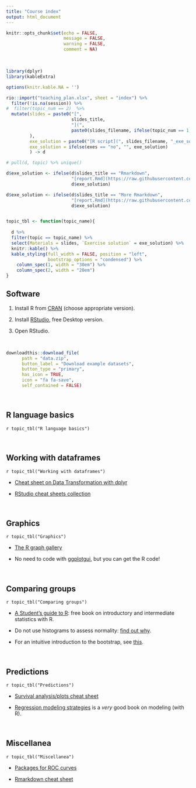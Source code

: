 ```yaml
---
title: "Course index"
output: html_document
---
```



```r
knitr::opts_chunk$set(echo = FALSE, 
                      message = FALSE, 
                      warning = FALSE,
                      comment = NA)

```

\


```r
library(dplyr)
library(kableExtra)

options(knitr.kable.NA = '')

rio::import("teaching_plan.xlsx", sheet = "index") %>% 
  filter(!is.na(session)) %>% 
#  filter(topic_num == 2)  %>% 
  mutate(slides = paste0("[", 
                         slides_title, 
                         "](",
                         paste0(slides_filename, ifelse(topic_num == 1, ".R", ".html")), ")"
         ),
         exe_solution = paste0("[R script](", slides_filename, "_exe_solution.R)"),
         exe_solution = ifelse(exes == "no", "", exe_solution)
         ) -> d

# pull(d, topic) %>% unique() 

d$exe_solution <- ifelse(d$slides_title == "Rmarkdown",
                         "[report.Rmd](https://raw.githubusercontent.com/acobos/CDB_ed2/main/6_3_Rmarkdown_exe_1_solution.Rmd),  [slides.Rmd](https://raw.githubusercontent.com/acobos/CDB_ed2/main/6_3_Rmarkdown_exe_2_solution.Rmd)",
                         d$exe_solution)

d$exe_solution <- ifelse(d$slides_title == "More Rmarkdown",
                         "[report.Rmd](https://raw.githubusercontent.com/acobos/CDB_ed2/main/6_4_more_Rmarkdown_exe_solution.Rmd)",
                         d$exe_solution)


topic_tbl <- function(topic_name){
  
  d %>% 
  filter(topic == topic_name) %>% 
  select(Materials = slides, `Exercise solution` = exe_solution) %>% 
  knitr::kable() %>% 
  kable_styling(full_width = FALSE, position = "left", 
                bootstrap_options = "condensed") %>% 
    column_spec(1, width = "30em") %>% 
    column_spec(2, width = "20em")
}

```


## Software

1. Install R from [CRAN](https://cran.r-project.org/) (choose appropriate version).

2. Install [RStudio](https://www.rstudio.com/products/rstudio/download/), free Desktop version.

3. Open RStudio.

\


```r
downloadthis::download_file(
      path = "data.zip",
      button_label = "Download example datasets",
      button_type = "primary",
      has_icon = TRUE,
      icon = "fa fa-save",
      self_contained = FALSE)
```

\

## R language basics
`r topic_tbl("R language basics")`

\

## Working with dataframes
`r topic_tbl("Working with dataframes")`

- [Cheat sheet on Data Transformation with dplyr](https://nyu-cdsc.github.io/learningr/assets/data-transformation.pdf)

- [RStudio cheat sheets collection](https://www.rstudio.com/resources/cheatsheets/)



\

## Graphics
`r topic_tbl("Graphics")`

- [The R graph gallery](https://r-graph-gallery.com/)

- No need to code with [ggplotgui](https://shiny.gmw.rug.nl/ggplotgui/), but you can get the R code!  

\

## Comparing groups
`r topic_tbl("Comparing groups")`

- [A Student’s guide to R](https://cran.r-project.org/doc/contrib/Horton+Pruim+Kaplan_MOSAIC-StudentGuide.pdf): free book on introductory and intermediate statistics with R.

- Do not use histograms to assess normality: [find out why](https://statisticsbyjim.com/basics/assessing-normality-histograms-probability-plots/).

- For an intuitive introduction to the bootstrap, see [this](https://statisticsbyjim.com/hypothesis-testing/bootstrapping/).

\

## Predictions
`r topic_tbl("Predictions")`

- [Survival analysis/plots cheat sheet](https://rpkgs.datanovia.com/survminer/survminer_cheatsheet.pdf)

- [Regression modeling strategies](https://www.amazon.com/Regression-Modeling-Strategies-Applications-Statistics-dp-3319194240/dp/3319194240/ref=dp_ob_title_bk) is a _very_ good book on modeling (with R).

\

## Miscellanea
`r topic_tbl("Miscellanea")`

- [Packages for ROC curves](https://rviews.rstudio.com/2019/03/01/some-r-packages-for-roc-curves/)

- [Rmarkdown cheat sheet](https://www.rstudio.com/wp-content/uploads/2015/02/rmarkdown-cheatsheet.pdf)